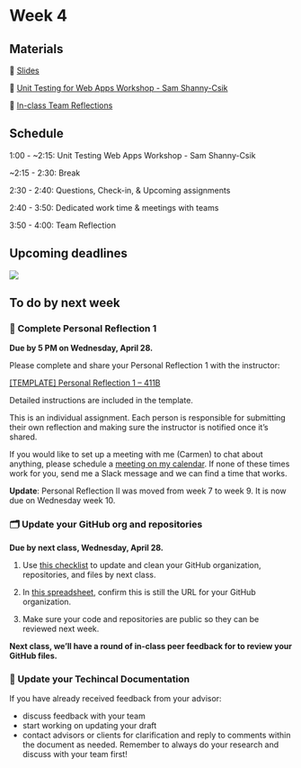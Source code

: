 # Week 4

## Materials

📕 [Slides](https://docs.google.com/presentation/d/1Z5Mso5iKDJ8Y8v2I_oYarjNjqR4ErDp-J2Zw6XG5YuE/edit?usp=sharing)

📗 [Unit Testing for Web Apps Workshop - 
Sam Shanny-Csik](https://ucsb-meds.github.io/EDS-296-Intro-to-Shiny/course-materials/slides/part7.2-unit-testing-slides-ABRIDGED.html#/title-slide)

💭 [In-class Team Reflections](https://docs.google.com/presentation/d/1GFxVZH9zdJRviDavUqVE1Kt3kw43rTosD-5ygOELcRw/edit?usp=sharing)

## Schedule

1:00 - ~2:15: Unit Testing Web Apps Workshop - Sam Shanny-Csik

~2:15 - 2:30: Break

2:30 - 2:40: Questions, Check-in, & Upcoming assignments

2:40 - 3:50: Dedicated work time & meetings with teams

3:50 - 4:00: Team Reflection


## Upcoming deadlines

![](/411b_spring/images/411b_2025_deadlines2.png)

## To do by next week

### 🌱 Complete Personal Reflection 1
**Due by 5 PM on Wednesday, April 28.**

Please complete and share your Personal Reflection 1 with the instructor:

[[TEMPLATE] Personal Reflection 1 – 411B](https://docs.google.com/document/d/1yWDeJ5iI21u_-L9PtmzDQe6NcjhIvXUwOzAM6RG_g_o/edit?usp=sharing)

Detailed instructions are included in the template.

This is an individual assignment. Each person is responsible for submitting their own reflection and making sure the instructor is notified once it’s shared.

If you would like to set up a meeting with me (Carmen) to chat about anything, please schedule a [meeting on my calendar](https://calendar.app.google/yP2NbzRsZru6R3DE9).
If none of these times work for you, send me a Slack message and we can find a time that works.

:::{.callout-important appearance="minimal"}
**Update**: Personal Reflection II was moved from week 7 to week 9. It is now due on Wednesday week 10. 
:::

### 🗂 Update your GitHub org and repositories
**Due by next class, Wednesday, April 28.**

1. Use [this checklist](https://docs.google.com/document/d/10d9-h8UBC1JwZ08MdxI-WJhxfc7DnUolXjgBV1N-pJA/edit?usp=sharing) to update and clean your GitHub organization, repositories, and files by next class.

2. In [this spreadsheet](https://docs.google.com/spreadsheets/d/16T0eucIDxxn1Yed_7Xqw-ihqmmfJN3G1yHPBtNiTAfk/edit?usp=sharing), confirm this is still the URL for your GitHub organization. 

3. Make sure your code and repositories are public so they can be reviewed next week.

**Next class, we’ll have a round of in-class peer feedback for to review your GitHub files.**


### 📝 Update your Techincal Documentation

If you have already received feedback from your advisor:

- discuss feedback with your team
- start working on updating your draft
- contact advisors or clients for clarification and reply to comments within the document as needed. Remember to always do your research and discuss with your team first! 



